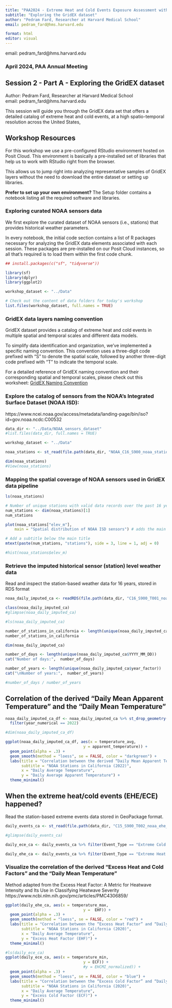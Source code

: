 ```yaml
---
title: "PAA2024 - Extreme Heat and Cold Events Exposure Assessment with GridEX"
subtitle: "Exploring the GridEX dataset"
author: "Pedram Fard, Researcher at Harvard Medical School"
email: pedram_fard@hms.harvard.edu

format: html
editor: visual
---
```


email: pedram_fard\@hms.harvard.edu

### April 2024, PAA Annual Meeting

## Session 2 - Part A - Exploring the GridEX dataset

Author: Pedram Fard, Researcher at Harvard Medical School\
email: pedram_fard\@hms.harvard.edu

This session will guide you through the GridEX data set that offers a detailed catalog of extreme heat and cold events, at a high spatio-temporal resolution across the United States,

## Workshop Resources

For this workshop we use a pre-configured RStudio environment hosted on Posit Cloud. This environment is basically a pre-installed set of libraries that help us to work with RStudio right from the browser.

This allows us to jump right into analyzing representative samples of GridEX layers without the need to download the entire dataset or setting up libraries.

**Prefer to set up your own environment?** The Setup folder contains a notebook listing all the required software and libraries.

### Exploring curated NOAA sensors data

We first explore the curated dataset of NOAA sensors (i.e., stations) that provides historical weather parameters.

In every notebook, the initial code section contains a list of R packages necessary for analyzing the GridEX data elements associated with each session. These packages are pre-installed on our Posit Cloud instances, so all that's required is to load them within the first code chunk.

```r
## install.packages(c("sf", "tidyverse"))

library(sf)
library(dplyr)
library(ggplot2)

workshop_dataset <- "../Data"

# Check out the content of data folders for today's workshop
list.files(workshop_dataset, full.names = TRUE)
```

### GridEX data layers naming convention

GridEX dataset provides a catalog of extreme heat and cold events in multiple spatial and temporal scales and different data models.

To simplify data identification and organization, we've implemented a specific naming convention. This convention uses a three-digit code prefixed with "S" to denote the spatial scale, followed by another three-digit code prefixed with "T" to indicate the temporal scale.

For a detailed reference of GridEX naming convention and their corresponding spatial and temporal scales, please check out this worksheet: [GridEX Naming Convention](https://docs.ghttps://docs.google.com/spreadsheets/d/1SWrflS3zi_ZPSobYhfe4LvvVgeQ3DJOW5tFHT9AQjeA/edit#gid=0 "GridEX Naming Convention")

### Explore the catalog of sensors from the NOAA's Integrated Surface Dataset (NOAA ISD):

https://www.ncei.noaa.gov/access/metadata/landing-page/bin/iso?id=gov.noaa.ncdc:C00532

```r
data_dir <- "../Data/NOAA_sensors_dataset"
#list.files(data_dir, full.names = TRUE)

workshop_dataset <- "../Data"

noaa_stations <- st_read(file.path(data_dir, "NOAA_C16_S900_noaa_stations_geo_CRS4269.gpkg"))

dim(noaa_stations)
#View(noaa_stations)

```

### Mapping the spatial coverage of NOAA sensors used in GridEX data pipeline

```r
ls(noaa_stations)

# Number of unique stations with valid data records over the past 16 years
num_stations <- dim(noaa_stations)[1]
num_stations

plot(noaa_stations["elev_m"],
    main = "Spatial distribution of NOAA ISD sensors") # adds the main title

# Add a subtitle below the main title
mtext(paste(num_stations, "stations"), side = 3, line = 1, adj = 0)

#hist(noaa_stations$elev_m)
```

### Retrieve the imputed historical sensor (station) level weather data

Read and inspect the station-based weather data for 16 years, stored in RDS format

```r
noaa_daily_imputed_ca <- readRDS(file.path(data_dir, "C16_S900_T001_noaa_daily_imputed_sf_CA_CRS5070.rds"))

class(noaa_daily_imputed_ca)
#glimpse(noaa_daily_imputed_ca)

#ls(noaa_daily_imputed_ca)
```

```r
number_of_stations_in_california <- length(unique(noaa_daily_imputed_ca$station_id))
number_of_stations_in_california

dim(noaa_daily_imputed_ca)

number_of_days <- length(unique(noaa_daily_imputed_ca$YYYY_MM_DD))
cat("Number of days:",  number_of_days)

number_of_years <- length(unique(noaa_daily_imputed_ca$year_factor))
cat("\nNumber of years:",  number_of_years)

#number_of_days / number_of_years

```

## Correlation of the derived “Daily Mean Apparent Temperature” and the “Daily Mean Temperature”

```r
noaa_daily_imputed_ca_df <- noaa_daily_imputed_ca %>% st_drop_geometry() %>% 
  filter(year_numerical == 2022)

#dim(noaa_daily_imputed_ca_df)

ggplot(noaa_daily_imputed_ca_df, aes(x = temperature_avg,
                                  y = apparent_temperature)) +
  geom_point(alpha = .3) +
  geom_smooth(method = "loess", se = FALSE, color = "darkgreen") +
  labs(title = "Correlation between the derived “Daily Mean Apparent Temperature” and the “Daily Mean Temperature",
       subtitle = "NOAA Stations in California (2022)",
       x = "Daily Average Temperature",
       y = "Daily Average Apparent Temperature") +
  theme_minimal()
```

## When the extreme heat/cold events (EHE/ECE) happened?

Read the station-based extreme events data stored in GeoPackage format.

```r
daily_events_ca <- st_read(file.path(data_dir, "C15_S900_T002_noaa_ehe_ece_days_sf_CA_CRS5070.gpkg"))

#glimpse(daily_events_ca)

daily_ece_ca <- daily_events_ca %>% filter(Event_Type == "Extreme Cold Event") %>% st_drop_geometry() %>% filter(year_number == 2020)

daily_ehe_ca <- daily_events_ca %>% filter(Event_Type == "Extreme Heat Event") %>% st_drop_geometry() %>% filter(year_number == 2020)

```

### Visualize the correlation of the derived “Excess Heat and Cold Factors” and the “Daily Mean Temperature”

Method adapted from the Excess Heat Factor: A Metric for Heatwave Intensity and Its Use in Classifying Heatwave Severity https://www.ncbi.nlm.nih.gov/pmc/articles/PMC4306859/

```r
ggplot(daily_ehe_ca, aes(x = temperature_max,
                                  y =  EHF)) +
  geom_point(alpha = .3) +
  geom_smooth(method = "loess", se = FALSE, color = "red") +
  labs(title = "Correlation between the “Excess Heat Factor” and “Daily Mean Temperature",
       subtitle = "NOAA Stations in California (2020)",
       x = "Daily Average Temperature",
       y = "Excess Heat Factor (EHF)") +
  theme_minimal()
```

```r
#ls(daily_ece_ca)
ggplot(daily_ece_ca, aes(x = temperature_min,
                                  y = ECF)) +
                                  #y = EHCMI_normalized)) +
  geom_point(alpha = .3) +
  geom_smooth(method = "loess", se = FALSE, color = "blue") +
  labs(title = "Correlation between the “Excess Cold Factor” and “Daily Mean Temperature",
       subtitle = "NOAA Stations in California (2020)",
       x = "Daily Average Temperature",
       y = "Excess Cold Factor (ECF)") +
  theme_minimal()
```
